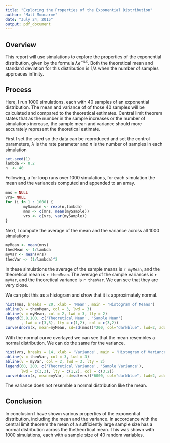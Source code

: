 ```yaml
---
title: "Exploring the Properties of the Exponential Distribution"
author: "Matt Moocarme"
date: "July 24, 2015"
output: pdf_document
---
```


## Overview
This report will use simulations to explore the properties of the exponential distribution, given by the formula $\lambda e^{-\lambda x}$. Both the theoretical mean and standard deviation for this distribution is $1/\lambda$ when the number of samples approaces infinity.

## Process
Here, I run 1000 simulations, each with 40 samples of an exponential distribution. The mean and variance of of those 40 samples will be calculated and compared to the theoretical estimates. Central limit theorem states that as the number in the sample increases or the number of simulations increase, the sample mean and variance should more accurately represent the theoretical estimate.

First I set the seed so the data can be reproduced and set the control parameters, $\lambda$ is the rate parameter and $n$ is the number of samples in each simulation
```r
set.seed(1)
lambda <- 0.2
n  <- 40
```
Following, a for loop runs over 1000 simulations, for each simulation the mean and the varianceis computed and appended to an array. 
```r
mns = NULL
vrs= NULL
for (i in 1 : 1000) {
        mySample <- rexp(n,lambda)
        mns <- c(mns, mean(mySample))
        vrs <- c(vrs, var(mySample))
}
```
Next, I compute the average of the mean and the variance across all 1000 simulations

```r
myMean <- mean(mns)
theoMean <- 1/lambda
myVar <- mean(vrs)
theoVar <- (1/lambda)^2
```

In these simulations the average of the sample means is `r myMean`, and the theoretical mean is `r theoMean`. The average of the sample variances is `r myVar`, and the theoretical variance is `r theoVar`. We can see that they are very close. 

We can plot this as a histogram and show that it is approximately normal.
```r
hist(mns, breaks = 20, xlab = 'Mean', main = 'Histogram of Means')
abline(v = theoMean, col = 3, lwd = 3)
abline(v = myMean, col = 2, lwd = 3, lty = 2)
legend(5.8,100, c('Theoretical Mean', 'Sample Mean')
       , lwd = c(3,3), lty = c(1,2), col = c(3,2))
curve(dnorm(x, mean=myMean, sd=sd(mns))*200, col="darkblue", lwd=2, add=TRUE)
```
With the normal curve overlayed we can see that the mean resembles a normal distribution.
We can do the same for the variance.
```r
hist(vrs, breaks = 14, xlab = 'Variance', main = 'Histogram of Variance')
abline(v = theoVar, col = 3, lwd = 3)
abline(v = myVar, col = 2, lwd = 3, lty = 2)
legend(60, 200, c('Theoretical Variance', 'Sample Variance'),
       lwd = c(3,3), lty = c(1,2), col = c(3,2))
curve(dnorm(x, mean=myVar, sd=sd(vrs))*6000, col="darkblue", lwd=2, add=TRUE)

```
The variance does not resemble a normal distribution like the mean. 

## Conclusion
In conclusion I have shown various properties of the exponential distribution, including the mean and the variance. In accordance with the central limit theorem the mean of a sufficiently large sample size has a normal distribution across the thetheortical mean. This was shown with 1000 simulations, each with a sample size of 40 random variables.